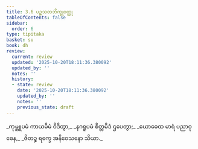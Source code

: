 ```yaml
---
title: 3.6 ပဉ္စသတဘိက္ခုဝတ္ထု
tableOfContents: false
sidebar:
  order: 6
type: tipitaka
basket: su
book: dh
review:
  current: review
  updated: '2025-10-20T18:11:36.380092'
  updated_by: ''
  notes: ''
  history:
  - state: review
    date: '2025-10-20T18:11:36.380092'
    updated_by: ''
    notes: ''
    previous_state: draft
---
```



<DynamicBreadcrumb />


<ReviewStatus review={frontmatter.review} showDetails={true} />

<HypothesisAnnotation frontmatter={frontmatter} />

<Division number="40" book="dh" e="ch" v="18" p="18">

<Paragraph number="43" type="verses" book="dh">
_ကုမ္ဘူပမံ ကာယမိမံ ဝိဒိတွာ,_  
_နဂရူပမံ စိတ္တမိဒံ ဌပေတွာ;_  
_ယောဓေထ မာရံ ပညာဝုဓေန,_  
_ဇိတဉ္စ ရက္ခေ အနိဝေသနော သိယာ._
</Paragraph>
</Division>